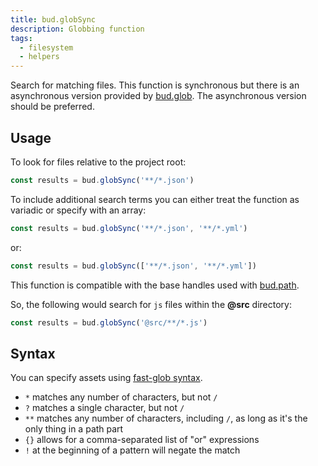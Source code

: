 ```yaml
---
title: bud.globSync
description: Globbing function
tags:
  - filesystem
  - helpers
---
```


Search for matching files. This function is synchronous but there is an asynchronous version provided by [bud.glob](/reference/bud.glob). The asynchronous version should be preferred.

## Usage

To look for files relative to the project root:

```js
const results = bud.globSync('**/*.json')
```

To include additional search terms you can either treat the function as variadic or specify with an array:

```js
const results = bud.globSync('**/*.json', '**/*.yml')
```

or:

```js
const results = bud.globSync(['**/*.json', '**/*.yml'])
```

This function is compatible with the base handles used with [bud.path](/reference/bud.path).

So, the following would search for `js` files within the **@src** directory:

```js
const results = bud.globSync('@src/**/*.js')
```

## Syntax

You can specify assets using [fast-glob syntax](https://git.io/JkGbw).

- `*` matches any number of characters, but not `/`
- `?` matches a single character, but not `/`
- `**` matches any number of characters, including `/`, as long as it's the only thing in a path part
- `{}` allows for a comma-separated list of "or" expressions
- `!` at the beginning of a pattern will negate the match
